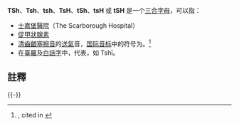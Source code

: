 '''TSh'''、'''Tsh'''、'''tsh'''、'''TsH'''、'''tSh'''、'''tsH''' 或 '''tSH''' 是一个[[三合字母|三合字母]]，可以指：

*[[士嘉堡醫院|士嘉堡醫院]]（The Scarborough Hospital）
*[[促甲狀腺素|促甲狀腺素]]
* [[清齒齦塞擦音|清齒齦塞擦音]]的[[送氣|送氣]]音，[[国际音标|国际音标]]中的符号为{{IPA|/t͡sʰ/}}。<ref>{{Harvcoltxt|Puppel|Nawrocka-Fisiak|Krassowska|1977|p=149}}, cited in {{Harvcoltxt|Ladefoged|Maddieson|1996|p=154}}</ref>
*在[[臺羅|臺羅]]及[[白話字|白話字]]中，代表{{IPA|/t͡sʰ/}}，如 Tshī。

==註釋==
{{reflist}}
{{-}}
{{Digraphs|state=collapsed}}

{{disambig|Cat=二字拉丁字母缩写消歧义}}